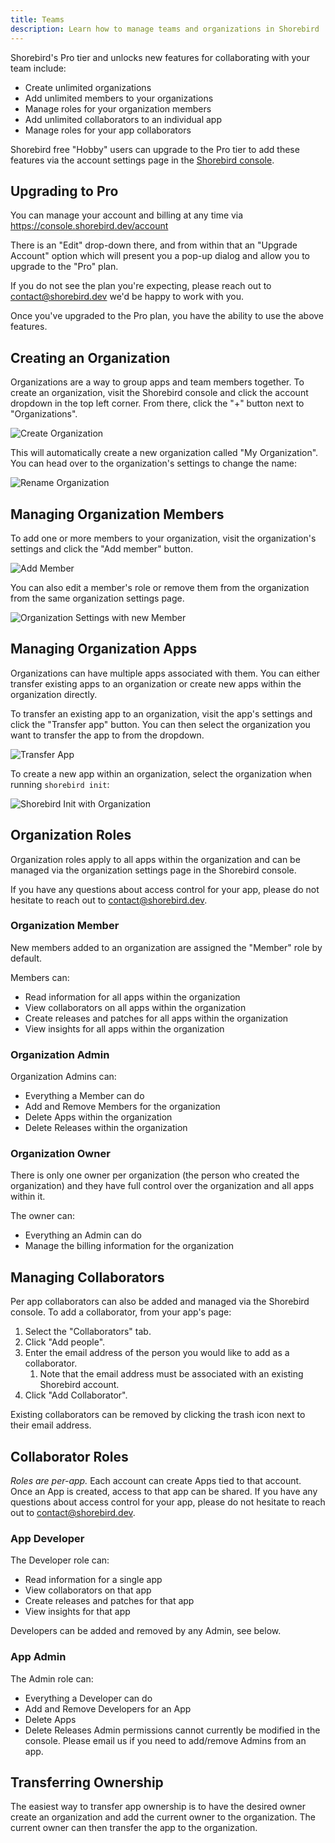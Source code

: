 ```yaml
---
title: Teams
description: Learn how to manage teams and organizations in Shorebird
---
```


Shorebird's Pro tier and unlocks new features for collaborating with your team
include:

- Create unlimited organizations
- Add unlimited members to your organizations
- Manage roles for your organization members
- Add unlimited collaborators to an individual app
- Manage roles for your app collaborators

Shorebird free "Hobby" users can upgrade to the Pro tier to add these features
via the account settings page in the [Shorebird console](https://console.shorebird.dev/account).

## Upgrading to Pro

You can manage your account and billing at any time via
https://console.shorebird.dev/account

There is an "Edit" drop-down there, and from within that an "Upgrade Account"
option which will present you a pop-up dialog and allow you to upgrade to the "Pro" plan.

If you do not see the plan you're expecting, please reach out to
contact@shorebird.dev we'd be happy to work with you.

Once you've upgraded to the Pro plan, you have the ability to use the above
features.

## Creating an Organization

Organizations are a way to group apps and team members together. To create an
organization, visit the Shorebird console and click the account dropdown in the
top left corner. From there, click the "+" button next to "Organizations".

![Create
Organization](https://github.com/user-attachments/assets/6117e85f-ff07-4ffa-9683-3b4543f252d1)

This will automatically create a new organization called "My Organization". You
can head over to the organization's settings to change the name:

![Rename
Organization](https://github.com/user-attachments/assets/c33eda7c-bdd3-4ef2-ab0e-cbcaadbdd99f)

## Managing Organization Members

To add one or more members to your organization, visit the organization's
settings and click the "Add member" button.

![Add
Member](https://github.com/user-attachments/assets/584703fc-d20d-49b2-8358-b3b187c7fefc)

You can also edit a member's role or remove them from the organization from the
same organization settings page.

![Organization Settings with new
Member](https://github.com/user-attachments/assets/4936b211-23d8-4a44-90e6-06fab421a4f4)

## Managing Organization Apps

Organizations can have multiple apps associated with them. You can either
transfer existing apps to an organization or create new apps within the
organization directly.

To transfer an existing app to an organization, visit the app's settings and
click the "Transfer app" button. You can then select the organization you want
to transfer the app to from the dropdown.

![Transfer
App](https://github.com/user-attachments/assets/9d7c5428-ebfd-4c9c-9777-4ca06da8d962)

To create a new app within an organization, select the organization when running
`shorebird init`:

![Shorebird Init with
Organization](https://github.com/user-attachments/assets/6a07fb1f-1fc6-4b41-9df8-60a50c42b475)

## Organization Roles

Organization roles apply to all apps within the organization and can be managed
via the organization settings page in the Shorebird console.

If you have any questions about access control for your app, please do not
hesitate to reach out to contact@shorebird.dev.

### Organization Member

New members added to an organization are assigned the "Member" role by default.

Members can:

- Read information for all apps within the organization
- View collaborators on all apps within the organization
- Create releases and patches for all apps within the organization
- View insights for all apps within the organization

### Organization Admin

Organization Admins can:

- Everything a Member can do
- Add and Remove Members for the organization
- Delete Apps within the organization
- Delete Releases within the organization

### Organization Owner

There is only one owner per organization (the person who created the
organization) and they have full control over the organization and all apps
within it.

The owner can:

- Everything an Admin can do
- Manage the billing information for the organization

## Managing Collaborators

Per app collaborators can also be added and managed via the Shorebird console.
To add a collaborator, from your app's page:

1. Select the "Collaborators" tab.
2. Click "Add people".
3. Enter the email address of the person you would like to add as a
   collaborator.
   1. Note that the email address must be associated with an existing Shorebird
      account.
4. Click "Add Collaborator".

Existing collaborators can be removed by clicking the trash icon next to their
email address.

## Collaborator Roles

_Roles are per-app._ Each account can create Apps tied to that account. Once an
App is created, access to that app can be shared. If you have any questions
about access control for your app, please do not hesitate to reach out to
contact@shorebird.dev.

### App Developer

The Developer role can:

- Read information for a single app
- View collaborators on that app
- Create releases and patches for that app
- View insights for that app

Developers can be added and removed by any Admin, see below.

### App Admin

The Admin role can:

- Everything a Developer can do
- Add and Remove Developers for an App
- Delete Apps
- Delete Releases Admin permissions cannot currently be modified in the console.
  Please email us if you need to add/remove Admins from an app.

## Transferring Ownership

The easiest way to transfer app ownership is to have the desired owner create an
organization and add the current owner to the organization. The current owner
can then transfer the app to the organization.
